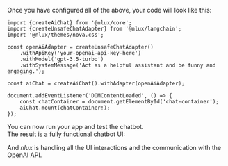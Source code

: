 Once you have configured all of the above, your code will look like this:

```tsx
import {createAiChat} from '@nlux/core';
import {createUnsafeChatAdapter} from '@nlux/langchain';
import '@nlux/themes/nova.css';

const openAiAdapter = createUnsafeChatAdapter()
    .withApiKey('your-openai-api-key-here')
    .withModel('gpt-3.5-turbo')
    .withSystemMessage('Act as a helpful assistant and be funny and engaging.');

const aiChat = createAiChat().withAdapter(openAiAdapter);

document.addEventListener('DOMContentLoaded', () => {
    const chatContainer = document.getElementById('chat-container');
    aiChat.mount(chatContainer!);
});
```

You can now run your app and test the chatbot.<br />
The result is a fully functional chatbot UI:

<div
    style={{
        display: "inline-block",
        border: "1px solid #ddd",
        borderRadius: "4px",
        overflow: "hidden",
        width: "400px",
        height: "387px",
        backgroundImage: 'url("/learn/get-started-guides/open-ai-chatbot-demo.gif")',
        backgroundSize: "cover",
    }}
    alt="AiChat demo"
></div>

And _nlux_ is handling all the UI interactions and the communication with the OpenAI API.
